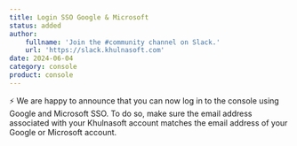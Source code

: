 ```yaml
---
title: Login SSO Google & Microsoft
status: added
author:
    fullname: 'Join the #community channel on Slack.'
    url: 'https://slack.khulnasoft.com'
date: 2024-06-04
category: console
product: console
---
```


⚡️ We are happy to announce that you can now log in to the console using Google and Microsoft SSO. 
To do so, make sure the email address associated with your Khulnasoft account matches the email address of your Google or Microsoft account.

